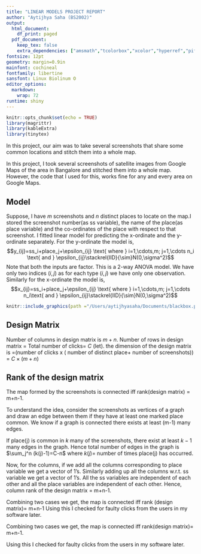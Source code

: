```yaml
---
title: "LINEAR MODELS PROJECT REPORT"
author: "Aytijhya Saha (BS2002)"
output:
  html_document:
    df_print: paged
  pdf_document:
    keep_tex: false
    extra_dependencies: ["amsmath","tcolorbox","xcolor","hyperref","pifont"]
fontsize: 12pt
geometry: margin=0.9in
mainfont: cochineal
fontfamily: libertine
sansfont: Linux Biolinum O
editor_options: 
  markdown: 
    wrap: 72
runtime: shiny
---
```


```r
knitr::opts_chunk$set(echo = TRUE)
library(magrittr)
library(kableExtra)
library(tinytex)


```

```{=tex}
\definecolor{mypink1}{rgb}{0.95, 0.91, 0.85}
\definecolor{Prussian}{rgb}{0,0.2,0.4}
\definecolor{DeepBlue}{HTML}{3E0080}
```
\section{\textbf{\textcolor{DeepBlue}{\ding{99} ~Objective}}}

In this project, our aim was to take several screenshots that share some common locations and stitch them into a whole map.

\section{\textbf{\textcolor{DeepBlue}{\ding{99} ~Objective}}}

In this project, I took several screenshots of satellite images from Google Maps of the area in Bangalore and stitched them into a whole map. However, the code that I used for this, works fine for any and every area on Google Maps.

\section{\textbf{\textcolor{DeepBlue}{\ding{99} ~Methodology}}}

## Model

Suppose, I have $m$ screenshots and $n$ distinct places to locate on the map.I stored the screenshot number(as ss variable), the name of the place(as place variable) and the co-ordinates of the place with respect to that screenshot. I fitted linear model for predicting the x-ordinate and the y-ordinate separately.
For the y-ordinate the model is,
$$y_{ij}=ss_i+place_j+\epsilon_{ij} \text{ where  } i=1,\cdots,m; j=1,\cdots n_i \text{ and } \epsilon_{ij}\stackrel{IID}{\sim}N(0,\sigma^2)$$
Note that both the inputs are factor. This is a 2-way ANOVA model. We have only two indices $(i,j)$ as for each type $(i,j)$ we have only one observation.
Similarly for the x-ordinate the model is,
$$x_{ij}=ss_i+place_j+\epsilon_{ij} \text{ where  } i=1,\cdots,m; j=1,\cdots n_i\text{ and } \epsilon_{ij}\stackrel{IID}{\sim}N(0,\sigma^2)$$

```r
knitr::include_graphics(path ="/Users/aytijhyasaha/Documents/blackbox.png" )
```
## Design Matrix
Number of columns in design matrix is $m+n$.
Number of rows in design matrix = Total number of clicks= $C$ (let).
the dimension of the design matrix is
=(number of clicks x ( number of distinct place+ number of screenshots))
= $C \times (m+n)$

## Rank of the design matrix
\textbf{\textit{Claim: }}The map formed by the screenshots is connected iff
rank(design matrix) = m+n-1.

\textbf{\textit{Proof: }} To understand the idea, consider the screenshots as vertices of a graph and draw an edge between them if they have at least one marked place common. We know if a graph is connected there exists at least (m-1) many edges.

If place(j) is common in $k$ many of the screenshots, there exist at least $k-1$ many edges in the graph.
Hence total number of edges in the graph is $\sum_j^n (k(j)-1)=C-n$ where $k(j) =$ number of times place(j) has occurred.

Now, for the columns, if we add all the columns corresponding to place variable we get a vector of 1’s. Similarly adding up all the columns w.r.t. ss variable we get a vector of 1’s. All the ss variables are independent of each other and all the place variables are independent of each other. Hence, column rank of the design matrix = m+n-1.

Combining two cases we get, the map is connected iff rank (design matrix)= m+n-1
Using this I checked for faulty clicks from the users in my software later.


Combining two cases we get, the map is connected iff rank(design matrix)= m+n-1.

Using this I checked for faulty clicks from the users in my software later.

\section{\textbf{\textcolor{DeepBlue}{\ding{99} ~Documentation for R codes and outputs}}}

